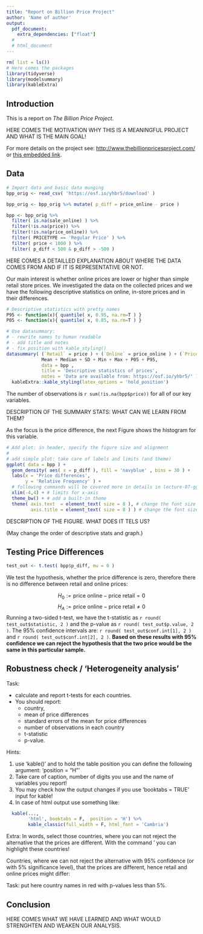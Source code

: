 ```yaml
---
title: "Report on Billion Price Project"
author: 'Name of author'
output: 
  pdf_document:
    extra_dependencies: ["float"]
  #
  # html_document
---
```


```r
rm( list = ls())
# Here comes the packages
library(tidyverse)
library(modelsummary)
library(kableExtra)
```

## Introduction

This is a report on *The Billion Price Project*.

HERE COMES THE MOTIVATION WHY THIS IS A MEANINGFUL PROJECT AND WHAT IS THE MAIN GOAL!

For more details on the project see: <http://www.thebillionpricesproject.com/> or [this embedded link](http://www.thebillionpricesproject.com/).

## Data

```r
# Import data and basic data munging
bpp_orig <- read_csv( 'https://osf.io/yhbr5/download' )

bpp_orig <- bpp_orig %>% mutate( p_diff = price_online - price )

bpp <- bpp_orig %>% 
  filter( is.na(sale_online) ) %>%
  filter(!is.na(price)) %>%
  filter(!is.na(price_online)) %>% 
  filter( PRICETYPE == 'Regular Price' ) %>% 
  filter( price < 1000 ) %>% 
  filter( p_diff < 500 & p_diff > -500 )

```

HERE COMES A DETAILLED EXPLANATION ABOUT WHERE THE DATA COMES FROM AND IF IT IS REPRESENTATIVE OR NOT.

Our main interest is whether online prices are lower or higher than simple retail store prices. We investigated the data on the collected prices and we have the following descriptive statistics on online, in-store prices and in their differences.

```r

# Descriptive statistics with pretty names
P95 <- function(x){ quantile( x, 0.95, na.rm=T ) }
P05 <- function(x){ quantile( x, 0.05, na.rm=T ) }

# Use datasummary:
# - rewrite names to human readable
# - add title and notes
# - fix position with kable_styling()
datasummary( (`Retail` = price ) + (`Online` = price_online ) + (`Price difference` = p_diff ) ~
             Mean + Median + SD + Min + Max + P05 + P95, 
             data = bpp ,
             title = 'Descriptive statistics of prices',
             notes = 'Data are available from: https://osf.io/yhbr5/' ) %>% 
  kableExtra::kable_styling(latex_options = 'hold_position')
```

The number of observations is `r sum(!is.na(bpp$price))` for all of our key variables.

DESCRIPTION OF THE SUMMARY STATS: WHAT CAN WE LEARN FROM THEM?

As the focus is the price difference, the next Figure shows the histogram for this variable.

```r

# Add plot: in header, specify the figure size and alignment
#
# add simple plot: take care of labels and limits (and theme)
ggplot( data = bpp ) +
  geom_density( aes( x = p_diff ), fill = 'navyblue' , bins = 30 ) +
  labs(x = 'Price differences',
       y = 'Relative Frequency' ) +
  # following commands will be covered more in details in lecture-07-ggplot-indepth
  xlim(-4,4) + # limits for x-axis
  theme_bw() + # add a built-in theme
  theme( axis.text  = element_text( size = 8 ), # change the font size of axis text/numbers
         axis.title = element_text( size = 8 ) ) # change the font size of axis titles
```

DESCRIPTION OF THE FIGURE. WHAT DOES IT TELS US?

(May change the order of descriptive stats and graph.)

## Testing Price Differences

```r

test_out <- t.test( bpp$p_diff, mu = 0 )

```

We test the hypothesis, whether the price difference is zero, therefore there is no difference between retail and online prices:

$$H_0:=\text{price online} - \text{price retail} = 0$$ $$H_A:=\text{price online} - \text{price retail} \neq 0$$ Running a two-sided t-test, we have the t-statistic as `r round( test_out$statistic, 2 )` and the p-value as `r round( test_out$p.value, 2 )`. The 95% confidence intervals are: `r round( test_out$conf.int[1], 2 )` and `r round( test_out$conf.int[2], 2 )`. **Based on these results with 95% confidence we can reject the hypothesis that the two price would be the same in this particular sample.**

## Robustness check / 'Heterogeneity analysis'

Task: 

  - calculate and report t-tests for each countries.
  - You should report: 
    - country, 
    - mean of price differences
    - standard errors of the mean for price differences
    - number of observations in each country
    - t-statistic
    - p-value.

Hints: 

  1. use 'kable()' and to hold the table position you can define the following argument: 'position = "H"'
  2. Take care of caption, number of digits you use and the name of variables you report! 
  3. You may check how the output changes if you use 'booktabs = TRUE' input for kable! 
  4. In case of html output use something like:
  


```r
  kable(...,
        'html', booktabs = F,  position = 'H') %>%
        kable_classic(full_width = F, html_font = 'Cambria')
```



Extra: In words, select those countries, where you can not reject the alternative that the prices are different. With the command '\textcolor{red}{this is red} you can highlight these countries!

Countries, where we can not reject the alternative with 95% confidence (or with 5% significance level), that the prices are different, hence retail and online prices might differ: 

Task: put here country names in red with p-values less than 5%.


## Conclusion

HERE COMES WHAT WE HAVE LEARNED AND WHAT WOULD STRENGHTEN AND WEAKEN OUR ANALYSIS.
